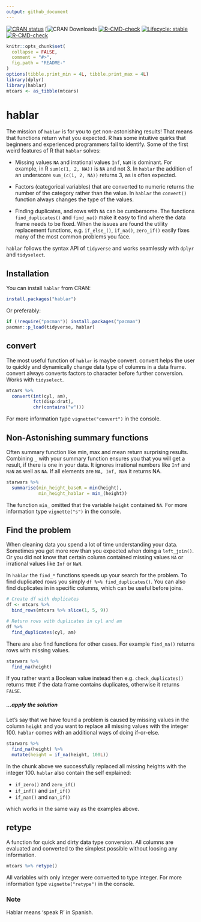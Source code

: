 ```yaml
---
output: github_document
---
```


<!-- README.md is generated from README.Rmd. Please edit that file -->

<!-- badges: start -->
[![CRAN status](https://www.r-pkg.org/badges/version/hablar)](https://CRAN.R-project.org/package=hablar)
[![CRAN Downloads](https://cranlogs.r-pkg.org/badges/hablar)
[![R-CMD-check](https://github.com/davidsjoberg/hablar/workflows/R-CMD-check/badge.svg)](https://github.com/davidsjoberg/hablar/actions)
[![Lifecycle: stable](https://img.shields.io/badge/lifecycle-stable-brightgreen.svg)](https://lifecycle.r-lib.org/articles/stages.html#stable)
[![R-CMD-check](https://github.com/davidsjoberg/hablar/actions/workflows/R-CMD-check.yaml/badge.svg)](https://github.com/davidsjoberg/hablar/actions/workflows/R-CMD-check.yaml)
<!-- badges: end -->

```r
knitr::opts_chunk$set(
  collapse = FALSE,
  comment = "#>",
  fig.path = "README-"
)
options(tibble.print_min = 4L, tibble.print_max = 4L)
library(dplyr)
library(hablar)
mtcars <- as_tibble(mtcars)
```

# hablar

The mission of `hablar` is for you to get non-astonishing results! That means that functions return what you expected. R has some intuitive quirks that beginners and experienced programmers fail to identify. Some of the first weird features of R that `hablar` solves:

* Missing values `NA` and irrational values `Inf`, `NaN` is dominant. For example, in R `sum(c(1, 2, NA))` is `NA` and not 3. In `hablar` the addition of an underscore `sum_(c(1, 2, NA))` returns 3, as is often expected.

* Factors (categorical variables) that are converted to numeric returns the number of the category rather than the value. In `hablar` the `convert()` function always changes the type of the values.

* Finding duplicates, and rows with `NA` can be cumbersome. The functions `find_duplicates()` and `find_na()` make it easy to find where the data frame needs to be fixed. When the issues are found the utility replacement functions, e.g. `if_else_()`, `if_na()`, `zero_if()` easily fixes many of the most common problems you face.

`hablar` follows the syntax API of `tidyverse` and works seamlessly with `dplyr` and `tidyselect`. 

## Installation

You can install `hablar` from CRAN:

```r
install.packages("hablar")
```

Or preferably:

```r
if (!require("pacman")) install.packages("pacman")
pacman::p_load(tidyverse, hablar)
```


## convert

The most useful function of `hablar` is maybe convert. convert helps the user to quickly and dynamically change data type of columns in a data frame. convert always converts factors to character before further conversion. Works with `tidyselect`.


```r
mtcars %>% 
  convert(int(cyl, am),
          fct(disp:drat),
          chr(contains("w")))
```

For more information type `vignette("convert")` in the console.

## Non-Astonishing summary functions

Often summary function like min, max and mean return surprising results. Combining `_` with your summary function ensures you that you will get a result, if there is one in your data. It ignores irrational numbers like `Inf` and `NaN` as well as `NA`. If all elements are `NA, Inf, NaN` it returns NA.

```r
starwars %>% 
  summarise(min_height_baseR = min(height),
            min_height_hablar = min_(height))
```

The function `min_` omitted that the variable `height` contained `NA`. For more information type `vignette("s")` in the console.

## Find the problem

When cleaning data you spend a lot of time understanding your data. Sometimes you get more row than you expected when doing a `left_join()`. Or you did not know that certain column contained missing values `NA` or irrational values like `Inf` or `NaN`.

In `hablar` the `find_*` functions speeds up your search for the problem. To find duplicated rows you simply `df %>% find_duplicates()`. You can also find duplicates in in specific columns, which can be useful before joins.

```r
# Create df with duplicates
df <- mtcars %>% 
  bind_rows(mtcars %>% slice(1, 5, 9))

# Return rows with duplicates in cyl and am
df %>% 
  find_duplicates(cyl, am)
```

There are also find functions for other cases. For example `find_na()` returns rows with missing values.

```r
starwars %>% 
  find_na(height)
```

If you rather want a Boolean value instead then e.g. `check_duplicates()` returns `TRUE` if the data frame contains duplicates, otherwise it returns `FALSE`.

##### **...apply the solution**

Let's say that we have found a problem is caused by missing values in the column `height` and you want to replace all missing values with the integer 100. `hablar` comes with an additional ways of doing if-or-else. 

```r
starwars %>% 
  find_na(height) %>% 
  mutate(height = if_na(height, 100L))
```

In the chunk above we successfully replaced all missing heights with the integer 100. `hablar` also contain the self explained:

* `if_zero()` and `zero_if()`
* `if_inf()` and `inf_if()`
* `if_nan()` and `nan_if()`

which works in the same way as the examples above.

## retype

A function for quick and dirty data type conversion. All columns are evaluated and converted to the simplest possible without loosing any information.

```r
mtcars %>% retype()
```

All variables with only integer were converted to type integer. For more information type `vignette("retype")` in the console.


### Note
Hablar means 'speak R' in Spanish. 
